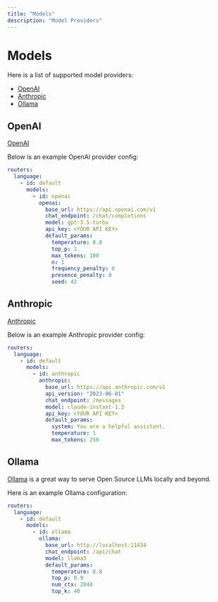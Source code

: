 ```yaml
---
title: "Models"
description: "Model Providers"
---
```


# Models

Here is a list of supported model providers:

- [OpenAI](#openai)
- [Anthropic](#anthropic)
- [Ollama](#ollama)

## OpenAI

[OpenAI](https://openai.com/)

Below is an example OpenAI provider config:

```yaml
routers:
  language:
    - id: default
      models:
        - id: openai
          openai:
            base_url: https://api.openai.com/v1
            chat_endpoint: /chat/completions
            model: gpt-3.5-turbo
            api_key: <YOUR API KEY>
            default_params:
              temperature: 0.8
              top_p: 1
              max_tokens: 100
              n: 1
              frequency_penalty: 0
              presence_penalty: 0
              seed: 42
```

## Anthropic

[Anthropic](https://www.anthropic.com/)

Below is an example Anthropic provider config:

```yaml
routers:
  language:
    - id: default
      models:
        - id: anthropic
          anthropic:
            base_url: https://api.anthropic.com/v1
            api_version: "2023-06-01"
            chat_endpoint: /messages
            model: claude-instant-1.2
            api_key: <YOUR API KEY>
            default_params:
              system: You are a helpful assistant.
              temperature: 1
              max_tokens: 250
```

## Ollama

[Ollama](https://ollama.com/) is a great way to serve Open Source LLMs locally and beyond.

Here is an example Ollama configuration:

```yaml
routers:
  language:
    - id: default
      models:
        - id: ollama
          ollama:
            base_url: http://localhost:11434
            chat_endpoint: /api/chat
            model: llama3
            default_params:
              temperature: 0.8
              top_p: 0.9
              num_ctx: 2048
              top_k: 40
```
